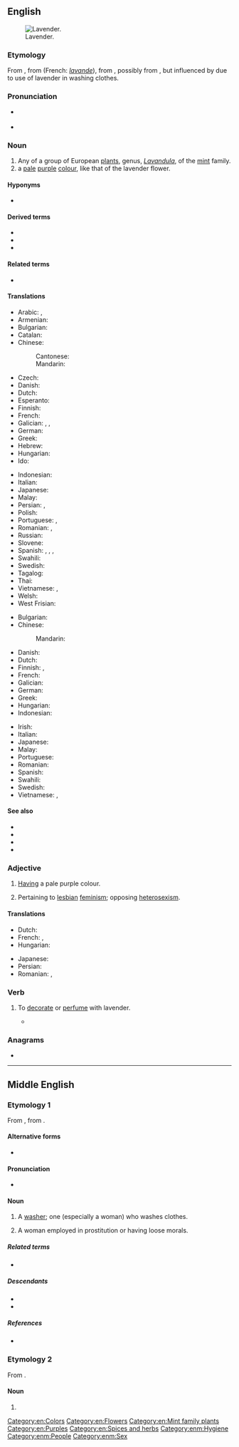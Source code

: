 ==English==
{{wikipedia|Lavender (disambiguation)}}
[[Image:Topped lavender.jpg|thumb|right|Lavender.]]

===Etymology===
From {{inh|en|enm|lavendre}}, from {{etyl|xno|en}} {{m|fro|lavendre|}} (French: ''[[lavande]]''), from {{etyl|ML.|en}} {{m|la|lavendula}}, possibly from {{etyl|la|en}} {{m|la|lividus||bluish}}, but influenced by {{m|la|lavo|lavare|wash}} due to use of lavender in washing clothes.

===Pronunciation===
* {{a|UK}} {{IPA|en|/ˈlæv.ən.də/}}
* {{a|US}} {{IPA|en|/ˈlæv.ən.dɚ/}}

===Noun===
{{en-noun|~}}

# Any of a group of European [[plant]]s, genus, ''[[Lavandula]]'', of the [[mint]] family.
# a [[pale]] [[purple]] [[color|colour]], like that of the lavender flower.
#: {{color panel|B57EDC}}
#: {{color panel|web lavender|E6E6FA}}

====Hyponyms====
* {{sense|plant}} {{l|en|common lavender}}

====Derived terms====
* {{l|en|lavender water}}
* {{l|en|sea lavender}}
* {{l|en|spike lavender}}

====Related terms====
* {{l|en|launder}}

====Translations====
{{trans-top|plant}}
* Arabic: {{t+|ar|خُزَامَى|f}}, {{t|ar|ضِرْم|m}}
* Armenian: {{t+|hy|նարդոս|sc=Armn}}
* Bulgarian: {{t|bg|лаванду́ла|f}}
* Catalan: {{t|ca|espígol|m}}
* Chinese:
*: Cantonese: {{t|yue|薰衣草|tr=fan1 ji1 cou2|sc=Hani}}
*: Mandarin: {{t+|cmn|薰衣草|tr=xūnyīcǎo|sc=Hani}}
* Czech: {{t+|cs|levandule|f}}
* Danish: {{t|da|lavendel|c}}
* Dutch: {{t+|nl|lavendel}}
* Esperanto: {{t|eo|lavendo}}
* Finnish: {{t+|fi|laventeli}}
* French: {{t+|fr|lavande|f}}
* Galician: {{t|gl|arzaña|f}}, {{t+|gl|arzán|m}}, {{t+|gl|lavanda|f}}
* German: {{t+|de|Lavendel|m}}
* Greek: {{t+|el|λεβάντα|f}}
* Hebrew: {{t+|he|אזוביון|m|tr=azovyón}}
* Hungarian: {{t+|hu|levendula}}
* Ido: {{t+|io|lavendo}}
{{trans-mid}}
* Indonesian: {{t+|id|lavender}}
* Italian: {{t+|it|lavanda|f}}
* Japanese: {{t+|ja|ラベンダー|tr=rabendā|sc=Jpan}}
* Malay: {{t|ms|lavender}}
* Persian: {{t|fa|استوخودوس|tr=ostoxodus|sc=fa-Arab}}, {{t|fa|لاواند|tr=lâvând|sc=fa-Arab}}
* Polish: {{t+|pl|lawenda|f}}
* Portuguese: {{t+|pt|lavanda|f}}, {{t+|pt|alfazema|f}}
* Romanian: {{t+|ro|levănțică|f}}, {{t+|ro|lavandă|f}}
* Russian: {{t+|ru|лава́нда|f}}
* Slovene: {{t+|sl|sivka|f}}
* Spanish: {{t+|es|lavanda}}, {{t+|es|espliego}}, {{t+|es|cantueso}}, {{t|es|alhucema}}
* Swahili: {{t|sw|mrujuani}}
* Swedish: {{t+|sv|lavendel}}
* Tagalog: {{t|tl|alusema}}
* Thai: {{t|th|ลาเวนเดอร์}}
* Vietnamese: {{t|vi|cây oải hương}}, {{t|vi|hoa oải hương}}
* Welsh: {{t|cy|lafant|m}}
* West Frisian: {{t|fy|lavindel}}
{{trans-bottom}}

{{trans-top|colour}}
* Bulgarian: {{t|bg|лавандула|f}}
* Chinese:
*: Mandarin: {{t-check|cmn|薰衣草色|tr=xūnyīcǎosè|sc=Hani}}
* Danish: {{t|da|lavendel|c}}
* Dutch: {{t-check|nl|[[zacht]] [[lila]]}} <!-- was "zacht [[lila]]"; remove links if idiomatic -->
* Finnish: {{t+|fi|laventeli}}, {{t|fi|laventelinsininen}}
* French: {{t|fr|bleu lavande|m}}
* Galician: {{t|gl|arzaña|f}}
* German: {{t+|de|Lavendel|m}}
* Greek: {{t+|el|λεβάντα|f}}
* Hungarian: {{t+|hu|levendulaszín}}
* Indonesian: {{t+|id|lavender}}
{{trans-mid}}
* Irish: {{t|ga|lus liath|m}}
* Italian: {{t+|it|lavanda|f}}
* Japanese: {{t|ja|藤色|tr=ふじいろ, fujiiro|sc=Jpan}}
* Malay: {{t|ms|gandaria}}
* Portuguese: {{t|pt|cor de lavanda|f}}
* Romanian: {{t+|ro|violaceu|n}}
* Spanish: {{t+|es|lavanda}}
* Swahili: {{t|sw|urujuani}}
* Swedish: {{t+|sv|lavendelblå}}
* Vietnamese: {{t|vi|màu oải hương}}, {{t|vi|màu hoa oải hương}}
{{trans-bottom}}

<!--====Scientific names====
''Lavandula officinalis'' -->

====See also====
* {{projectlink|wikipedia}}
* {{specieslite|Lavandula}}
* {{commonslite|Lavandula}}
* {{l|en|Appendix:Colors}}

===Adjective===
{{en-adj}}

# [[have|Having]] a pale purple colour.
# {{lb|en|politics}} Pertaining to [[lesbian]] [[feminism]]; opposing [[heterosexism]].

====Translations====
{{trans-top|colour}}
* Dutch: {{t+|nl|lila|alt=zacht lila}}
* French: {{t+|fr|lavande|m|f}}, {{t|fr|bleu lavande}}
* Hungarian: {{t|hu|levendulaszínű}}
{{trans-mid}}
* Japanese: {{t|ja|藤色|alt=藤色の|tr=ふじいろの, fujiiro no|sc=Jpan}}
* Persian: {{t|fa|بنفش روشن|tr=banafsh-e roshan|sc=Arab}}
* Romanian: {{t+|ro|liliachiu}}, {{t+|ro|violaceu}}
{{trans-bottom}}

===Verb===
{{en-verb}}

# {{lb|en|transitive}} To [[decorate]] or [[perfume]] with lavender.
#* {{quote-book|en|year=1986|author=Katherine Gibson Fougera|title=With Custer's Cavalry|page=47|passage=Short shafts of dying sunlight mingled with the deepening grey, '''lavendering''' the horizon, and all nature seemed to hush as though waiting to welcome the night.}}

===Anagrams===
* {{anagrams|en|a=adeelnrv|Vreeland}}

[[Category:en:Colors]]
[[Category:en:Flowers]]
[[Category:en:Mint family plants]]
[[Category:en:Purples]]
[[Category:en:Spices and herbs]]

----

==Middle English==

===Etymology 1===
From {{bor|enm|fro|lavandiere}}, from {{der|enm|ML.|lavandārius}}.

====Alternative forms====
* {{alter|enm|lavendere|lavendre|lavendeer|lawender|lawnder|lawndere|launder}}

====Pronunciation====
* {{IPA|enm|/lavənˈdeːr/|/ˈlavəndər/|/lau̯nˈdeːr/|/ˈlau̯ndər/}}

====Noun====
{{enm-noun|lavenderes}}

# A [[washer]]; one (especially a woman) who washes clothes.
# {{lb|enm|euphemistic}} A woman employed in prostitution or having loose morals.

=====Related terms=====
* {{l|enm|lavendrye}}

=====Descendants=====
* {{desc|en|launder}}
* {{desc|sco|launer}}

=====References=====
* {{R:MED Online|entry=lavender(e (n.(1))|id=MED24885|accessdate=2018-12-24}}

===Etymology 2===
From {{bor|enm|fro|lavendre}}.

====Noun====
{{head|enm|noun}}

# {{alt form|enm|lavendre}}

[[Category:enm:Hygiene]]
[[Category:enm:People]]
[[Category:enm:Sex]]